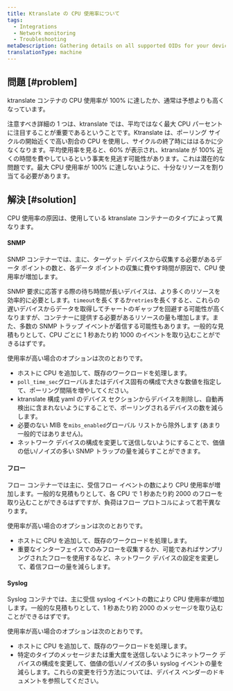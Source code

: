 ```yaml
---
title: Ktranslate の CPU 使用率について
tags:
  - Integrations
  - Network monitoring
  - Troubleshooting
metaDescription: Gathering details on all supported OIDs for your device using the 'snmpwalk' utility.
translationType: machine
---
```


## 問題 [#problem]

ktranslate コンテナの CPU 使用率が 100% に達したか、通常は予想よりも高くなっています。

<Callout variant="tip">
  注意すべき詳細の 1 つは、ktranslate では、平均ではなく最大 CPU パーセントに注目することが重要であるということです。Ktranslate は、ポーリング サイクルの開始近くで高い割合の CPU を使用し、サイクルの終了時にははるかに少なくなります。平均使用率を見ると、60% が表示され、ktranslate が 100% 近くの時間を費やしているという事実を見逃す可能性があります。これは潜在的な問題です。最大 CPU 使用率が 100% に達しないように、十分なリソースを割り当てる必要があります。
</Callout>

## 解決 [#solution]

CPU 使用率の原因は、使用している ktranslate コンテナーのタイプによって異なります。

#### SNMP

SNMP コンテナーでは、主に、ターゲット デバイスから収集する必要があるデータ ポイントの数と、各データ ポイントの収集に費やす時間が原因で、CPU 使用率が増加します。

SNMP 要求に応答する際の待ち時間が長いデバイスは、より多くのリソースを効率的に必要とします。`timeout`を長くするか`retries`を長くすると、これらの遅いデバイスからデータを取得してチャートのギャップを回避する可能性が高くなりますが、コンテナーに提供する必要があるリソースの量も増加します。また、多数の SNMP トラップ イベントが着信する可能性もあります。一般的な見積もりとして、CPU ごとに 1 秒あたり約 1000 のイベントを取り込むことができるはずです。

使用率が高い場合のオプションは次のとおりです。

* ホストに CPU を追加して、既存のワークロードを処理します。
* `poll_time_sec`グローバルまたはデバイス固有の構成で大きな数値を指定して、ポーリング間隔を増やしてください。
* ktranslate 構成 yaml のデバイス セクションからデバイスを削除し、自動再検出に含まれないようにすることで、ポーリングされるデバイスの数を減らします。
* 必要のない MIB を`mibs_enabled`グローバル リストから除外します (あまり一般的ではありません)。
* ネットワーク デバイスの構成を変更して送信しないようにすることで、価値の低い/ノイズの多い SNMP トラップの量を減らすことができます。

#### フロー

フロー コンテナーでは主に、受信フロー イベントの数により CPU 使用率が増加します。一般的な見積もりとして、各 CPU で 1 秒あたり約 2000 のフローを取り込むことができるはずですが、負荷はフロー プロトコルによって若干異なります。

使用率が高い場合のオプションは次のとおりです。

* ホストに CPU を追加して、既存のワークロードを処理します。
* 重要なインターフェイスでのみフローを収集するか、可能であればサンプリングされたフローを使用するなど、ネットワーク デバイスの設定を変更して、着信フローの量を減らします。

#### Syslog

Syslog コンテナでは、主に受信 syslog イベントの数により CPU 使用率が増加します。一般的な見積もりとして、1 秒あたり約 2000 のメッセージを取り込むことができるはずです。

使用率が高い場合のオプションは次のとおりです。

* ホストに CPU を追加して、既存のワークロードを処理します。
* 特定のタイプのメッセージまたは重大度を送信しないようにネットワーク デバイスの構成を変更して、価値の低い/ノイズの多い syslog イベントの量を減らします。これらの変更を行う方法については、デバイス ベンダーのドキュメントを参照してください。